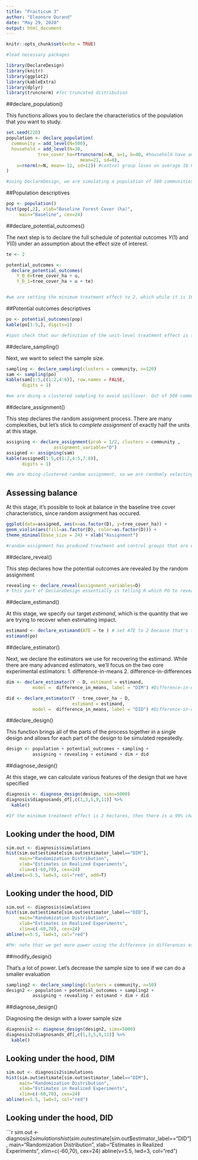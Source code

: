```yaml
---
title: "Practicum 3"
author: "Eleonore Durand"
date: "May 29, 2020"
output: html_document
---
```


```r
knitr::opts_chunk$set(echo = TRUE)
```


```r
#load necessary packages

library(DeclareDesign)
library(knitr)
library(ggplot2)
library(kableExtra)
library(dplyr)
library(truncnorm) #for truncated distribution

```


##declare_population()

This functions allows you to declare the characteristics of the population that you want to study.

```r
set.seed(228)
population <- declare_population(
  community = add_level(N=500),
  household = add_level(N=30,
            tree_cover_ha=rtruncnorm(n=N, a=1, b=40, #household have an average of 21 ha of tree cover, with a sd of 8
                            mean=21, sd=8),
    u=rnorm(n=N, mean=-12, sd=12)) #control group loses on average 10 ha of tree cover to deforestation
)

#using DeclareDesign, we are simulating a population of 500 communities, each of which has 30 households, and each of those has a differenct level of tree-cover, measured in hectares, and a different amount of variability in that tree cover (the variable 'u'). 

```




##Population descriptives

```r
pop <- population()
hist(pop[,2], xlab="Baseline Forest Cover (ha)", 
     main="Baseline", cex=24)
```

##declare_potential_outcomes()

The next step is to declare the full schedule of potential outcomes $Y(1)$ and $Y(0)$ under an assumption about the effect size of interest.



```r

te <- 2

potential_outcomes <- 
  declare_potential_outcomes(
    Y_D_0=tree_cover_ha + u,
    Y_D_1=tree_cover_ha + u + te)


#we are setting the minimum treatment effect to 2, which while it is 16.67% difference from the control group, is the minimum effect hectare wise that the organization would want to see. We based this estimate by looking at the average deforestation in one of the sustainable development reserves, dividing it by the number of communities and number of households within a community.

```


##Potential outcomes descriptives

```r
po <- potential_outcomes(pop)
kable(po[1:5,], digits=1)

#spot check that our definition of the unit-level treatment effect is true (subtract column 4 from column 5).
```


##declare_sampling()

Next, we want to select the sample size. 

```r
sampling <- declare_sampling(clusters = community, n=120)
sam <- sampling(po)
kable(sam[1:5,c(1:2,4:6)], row.names = FALSE,
      digits = 1)

#we are doing a clustered sampling to avoid spillover. Out of 500 communities we are randomly selecting 120. Of those, households in a community will either all be assigned to treatment or control.


```


##declare_assignment()

This step declares the random assignment process. There are many complexities, but let's stick to *complete assignment* of exactly half the units at this stage.

```r
assigning <- declare_assignment(prob = 1/2, clusters = community ,
                  assignment_variable="D")
assigned <- assigning(sam)
kable(assigned[1:5,c(1:2,4:5,7:8)], 
      digits = 1)

#We are doing clustered random assignment, so we are randomly selecting half of the sampled communities for treatment (variable D), and the other half for control. In order to avoid spillover, a community is either all treatment or all control. 

```


## Assessing balance

At this stage, it's possible to look at balance in the baseline tree cover characteristics, since random assignment has occured.

```r
ggplot(data=assigned, aes(x=as.factor(D), y=tree_cover_ha)) +
geom_violin(aes(fill=as.factor(D), color=as.factor(D))) +
theme_minimal(base_size = 24) + xlab("Assignment")

#random assignment has produced treatment and control groups that are essentially statistically-identical on all observed and unobserved features.


```

##declare_reveal()

This step declares how the potential outcomes are revealed by the random assignment

```r
revealing <- declare_reveal(assignment_variables=D)
# this part of DeclareDesign essentially is telling R which PO to reveal for each unit as a function of its treatment assignment. 
```

##declare_estimand()

At this stage, we specify our target *estimand*, which is the quantity that we are trying to recover when estimating impact. 

```r
estimand <- declare_estimand(ATE = te ) # set ATE to 2 because that's the minimum effect we want to see 
estimand(po)
```


##declare_estimator()

Next, we declare the estimators we use for recovering the estimand. While there are many advanced estimators, we'll focus on the two core experimental estimators:
1. difference-in-means
2. difference-in-differences

```r
dim <- declare_estimator(Y ~ D, estimand = estimand,  
          model =  difference_in_means, label = "DIM") #Difference-in-means (Mean of treatment group - mean of control group)

did <- declare_estimator(Y - tree_cover_ha ~ D, 
                         estimand = estimand,  
          model =  difference_in_means, label = "DID") #Difference-in-differences ([Mean of treatment group @ endline - Mean of treatment group @ baseline] - [Mean of control group @ endline - mean of control group @ baseline])
```


##declare_design()

This function brings all of the parts of the process together in a single design and allows for each part of the design to be simulated repeatedly.

```r
design <- population + potential_outcomes + sampling +
          assigning + revealing + estimand + dim + did
```


##diagnose_design()

At this stage, we can calculate various features of the design that we have specified

```r
diagnosis <- diagnose_design(design, sims=5000)
diagnosis$diagnosands_df[,c(1,3,5,9,11)] %>%
  kable()

#If the minimum treatment effect is 2 hectares, then there is a 99% chance that the analysis will find it, regardless of if we use a difference in difference or difference in means approach. We still however recommend a difference in difference approach as it compares the differences in before and after data for both treatment and control groups, therefore accounting for any other differences that there might be in the two groups. 
```


## Looking under the hood, DIM

```r
sim.out <- diagnosis$simulations
hist(sim.out$estimate[sim.out$estimator_label=="DIM"],
     main="Randomization Distribution",
     xlab="Estimates in Realized Experiments",
     xlim=c(-60,70), cex=24)
abline(v=5.5, lwd=3, col="red", add=T)
```

## Looking under the hood, DID

```r
sim.out <- diagnosis$simulations
hist(sim.out$estimate[sim.out$estimator_label=="DID"],
     main="Randomization Distribution",
     xlab="Estimates in Realized Experiments",
     xlim=c(-60,70), cex=24)
abline(v=5.5, lwd=3, col="red")

#PH: note that we get more power using the difference in differences estimation. This is because diff-in-diff increases the precision of our estimate of the ATE.
```

##modify_design()

That's a lot of power. Let's decrease the sample size to see if we can do a smaller evaluation

```r
sampling2 <- declare_sampling(clusters = community, n=50)
design2 <- population + potential_outcomes + sampling2 +
          assigning + revealing + estimand + dim + did
```

##diagnose_design()

Diagnosing the design with a lower sample size

```r
diagnosis2 <- diagnose_design(design2, sims=5000)
diagnosis2$diagnosands_df[,c(1,3,5,9,11)] %>%
  kable()
```


## Looking under the hood, DIM

```r
sim.out <- diagnosis2$simulations
hist(sim.out$estimate[sim.out$estimator_label=="DIM"],
     main="Randomization Distribution",
     xlab="Estimates in Realized Experiments",
     xlim=c(-60,70), cex=24)
abline(v=5.5, lwd=3, col="red")
```

## Looking under the hood, DID

```r
sim.out <- diagnosis2$simulations
hist(sim.out$estimate[sim.out$estimator_label=="DID"],
     main="Randomization Distribution",
     xlab="Estimates in Realized Experiments",
     xlim=c(-60,70), cex=24)
abline(v=5.5, lwd=3, col="red")